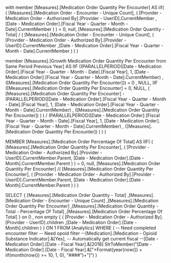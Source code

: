 


with member
[Measures].[Medication Order Quantity Per Encounter] AS 
iif(
	(
		[Measures].[Medication Order - Encounter - Unique Count], 
		(
			[Provider - Medication Order - Authorized By].[Provider - UserID].CurrentMember
			,[Date - Medication Order].[Fiscal Year - Quarter - Month - Date].CurrentMember 
		)
	) = 0,
	null,
	[Measures].[Medication Order Quantity - Total] / 
	( 
		[Measures].[Medication Order - Encounter - Unique Count], 
		(
			[Provider - Medication Order - Authorized By].[Provider - UserID].CurrentMember
			,[Date - Medication Order].[Fiscal Year - Quarter - Month - Date].CurrentMember 
		)
	)
)

member [Measures].[Growth Medication Order Quantity Per Encounter from Same Period Previous Year] AS 
IIF ((PARALLELPERIOD([Date - Medication Order].[Fiscal Year - Quarter - Month - Date].[Fiscal Year], 1, [Date - Medication Order].[Fiscal Year - Quarter - Month - Date].CurrentMember) , ([Measures].[Medication Order Quantity Per Encounter])) = 0  , NULL,
    IIF ([Measures].[Medication Order Quantity Per Encounter] = 0, NULL,
            (
            [Measures].[Medication Order Quantity Per Encounter] - 
            (PARALLELPERIOD([Date - Medication Order].[Fiscal Year - Quarter - Month - Date].[Fiscal Year], 1, [Date - Medication Order].[Fiscal Year - Quarter - Month - Date].CurrentMember) , ([Measures].[Medication Order Quantity Per Encounter])
                            )
            )
            / (PARALLELPERIOD([Date - Medication Order].[Fiscal Year - Quarter - Month - Date].[Fiscal Year], 1, [Date - Medication Order].[Fiscal Year - Quarter - Month - Date].CurrentMember) , ([Measures].[Medication Order Quantity Per Encounter])
            )
        )
) 


MEMBER [Measures].[Medication Order Percentage Of Total]
 AS 
IIF(
	(
		[Measures].[Medication Order Quantity Per Encounter], 
		(
			[Provider - Medication Order - Authorized By].[Provider - UserID].CurrentMember.Parent,
			[Date - Medication Order].[Date - Month].CurrentMember.Parent
		)
	) = 0, 
	null,
	[Measures].[Medication Order Quantity Per Encounter]
	/(
		[Measures].[Medication Order Quantity Per Encounter], 
		(
			[Provider - Medication Order - Authorized By].[Provider - UserID].CurrentMember.Parent,
			[Date - Medication Order].[Date - Month].CurrentMember.Parent
		)
	)
)


SELECT 
{
[Measures].[Medication Order Quantity - Total]
,[Measures].[Medication Order - Encounter - Unique Count]
,[Measures].[Medication Order Quantity Per Encounter]
,[Measures].[Medication Order Quantity - Total - Percentage Of Total]
,[Measures].[Medication Order Percentage Of Total]
} on 0
, non empty 
{
(
[Provider - Medication Order - Authorized By].[Provider - UserID].children
,[Date - Medication Order].[Date - Month].children
)
} ON 1
FROM 
	[Analytics] 
WHERE 
(
-- Need completed encounter filter
-- Need opoid filter
--[Medication].[Medication - Opioid Substance Indicator].&[Yes],
-- Automatically get current fiscal
--[Date - Medication Order].[Date - Fiscal Year].&[2018]
StrToMember("[Date - Medication Order].[Date - Fiscal Year].&["+Format(year(now()) + iif(month(now()) >= 10, 1, 0), "####")+"]")
)


